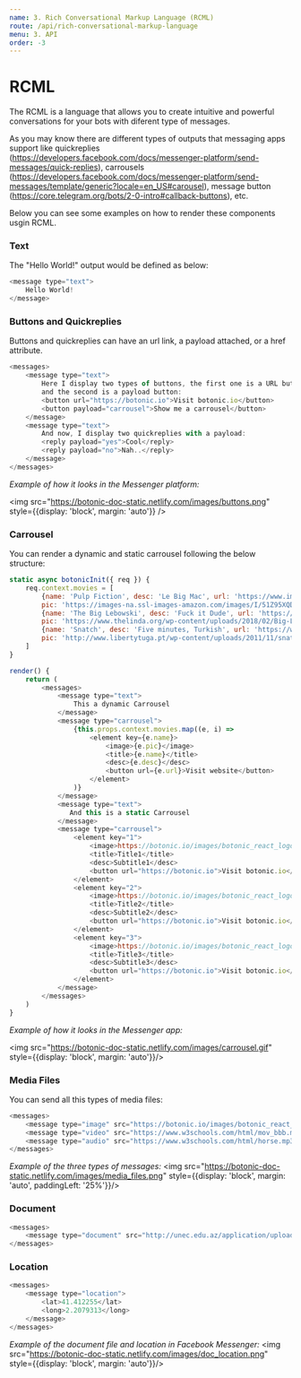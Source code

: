 ```yaml
---
name: 3. Rich Conversational Markup Language (RCML)
route: /api/rich-conversational-markup-language
menu: 3. API
order: -3
---
```


# RCML

The RCML is a language that allows you to create intuitive and powerful conversations for your bots with diferent type of messages.

As you may know there are different types of outputs that messaging apps support like quickreplies (https://developers.facebook.com/docs/messenger-platform/send-messages/quick-replies), carrousels (https://developers.facebook.com/docs/messenger-platform/send-messages/template/generic?locale=en_US#carousel), message button (https://core.telegram.org/bots/2-0-intro#callback-buttons), etc.

Below you can see some examples on how to render these components usgin RCML.

### Text

The "Hello World!" output would be defined as below:

```javascript
<message type="text">
    Hello World!
</message>
```

### Buttons and Quickreplies

Buttons and quickreplies can have an url link, a payload attached, or a href attribute.

```javascript
<messages>
	<message type="text">
        Here I display two types of buttons, the first one is a URL button
        and the second is a payload button:
        <button url="https://botonic.io">Visit botonic.io</button>
        <button payload="carrousel">Show me a carrousel</button>
    </message>
    <message type="text">
        And now, I display two quickreplies with a payload:
        <reply payload="yes">Cool</reply>
        <reply payload="no">Nah..</reply>
    </message>
</messages>
```
*Example of how it looks in the Messenger platform:*

<img src="https://botonic-doc-static.netlify.com/images/buttons.png" style={{display: 'block', margin: 'auto'}} />

### Carrousel

You can render a dynamic and static carrousel following the below structure:

```javascript
static async botonicInit({ req }) {
	req.context.movies = [
	    {name: 'Pulp Fiction', desc: 'Le Big Mac', url: 'https://www.imdb.com/title/tt0110912', 
	    pic: 'https://images-na.ssl-images-amazon.com/images/I/51Z95XQDHRL._SY445_.jpg'},
	    {name: 'The Big Lebowski', desc: 'Fuck it Dude', url: 'https://www.imdb.com/title/tt0118715', 
	    pic: 'https://www.thelinda.org/wp-content/uploads/2018/02/Big-L-2-1.jpg'},
	    {name: 'Snatch', desc: 'Five minutes, Turkish', url: 'https://www.imdb.com/title/tt0208092', 
	    pic: 'http://www.libertytuga.pt/wp-content/uploads/2011/11/snatch.jpg'},
	]
}

render() {
	return (
	    <messages>
	        <message type="text">
	            This a dynamic Carrousel
	        </message>
	        <message type="carrousel">
	            {this.props.context.movies.map((e, i) => 
	                <element key={e.name}>
	                    <image>{e.pic}</image>
	                    <title>{e.name}</title>
	                    <desc>{e.desc}</desc>
	                    <button url={e.url}>Visit website</button>
	                </element>
	            )}
	        </message>
	        <message type="text">
	           And this is a static Carrousel
	        </message>
	        <message type="carrousel">
			    <element key="1">
			        <image>https://botonic.io/images/botonic_react_logo-p-500.png</image>
			        <title>Title1</title>
			        <desc>Subtitle1</desc>
			        <button url="https://botonic.io">Visit botonic.io</button>
			    </element>
			    <element key="2">
			        <image>https://botonic.io/images/botonic_react_logo-p-500.png</image>
			        <title>Title2</title>
			        <desc>Subtitle2</desc>
			        <button url="https://botonic.io">Visit botonic.io</button>
			    </element>
			    <element key="3">
			        <image>https://botonic.io/images/botonic_react_logo-p-500.png</image>
			        <title>Title3</title>
			        <desc>Subtitle3</desc>
			        <button url="https://botonic.io">Visit botonic.io</button>
			    </element>
			</message>
	    </messages>
	)
}
```
*Example of how it looks in the Messenger app:*

<img src="https://botonic-doc-static.netlify.com/images/carrousel.gif" style={{display: 'block', margin: 'auto'}}/>

### Media Files

You can send all this types of media files:

```javascript
<messages>
	<message type="image" src="https://botonic.io/images/botonic_react_logo-p-500.png"/>
	<message type="video" src="https://www.w3schools.com/html/mov_bbb.mp4"/>
	<message type="audio" src="https://www.w3schools.com/html/horse.mp3"/>
</messages>
```
*Example of the three types of messages:*
<img src="https://botonic-doc-static.netlify.com/images/media_files.png" style={{display: 'block', margin: 'auto', paddingLeft: '25%'}}/>

### Document

```javascript
<messages>
	<message type="document" src="http://unec.edu.az/application/uploads/2014/12/pdf-sample.pdf"/>
</messages>
```

### Location

```javascript
<messages>
    <message type="location">
        <lat>41.412255</lat>
        <long>2.2079313</long>
    </message>
</messages>
```
*Example of the document file and location in Facebook Messenger:*
<img src="https://botonic-doc-static.netlify.com/images/doc_location.png" style={{display: 'block', margin: 'auto'}}/>